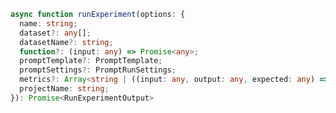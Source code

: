 ```typescript TypeScript
async function runExperiment(options: {
  name: string;
  dataset?: any[];
  datasetName?: string;
  function?: (input: any) => Promise<any>;
  promptTemplate?: PromptTemplate;
  promptSettings?: PromptRunSettings;
  metrics?: Array<string | ((input: any, output: any, expected: any) => number)>;
  projectName: string;
}): Promise<RunExperimentOutput>
``` 

